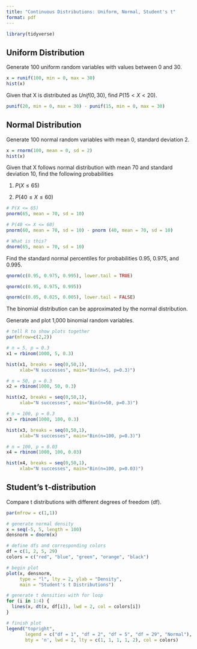 ```yaml
---
title: "Continuous Distributions: Uniform, Normal, Student's t"
format: pdf
---
```


```r
library(tidyverse)
```


## Uniform Distribution

Generate 100 uniform random variables with values between 0 and 30.

```r
x = runif(100, min = 0, max = 30)
hist(x)
```

Given that X is distributed as $Unif(0, 30)$, find $P(15 < X < 20)$.

```r
punif(20, min = 0, max = 30) - punif(15, min = 0, max = 30)
```

## Normal Distribution

Generate 100 normal random variables with mean 0, standard deviation 2.

```r
x = rnorm(100, mean = 0, sd = 2)
hist(x)
```

Given that X follows normal distribution with mean 70 and standard deviation 10, find the following probabilities

1) $P(X \leq 65)$

2) $P(40 \leq X \leq 60)$

```r
# P(X <= 65)
pnorm(65, mean = 70, sd = 10)

# P(40 <= X <= 60)
pnorm(60, mean = 70, sd = 10) - pnorm (40, mean = 70, sd = 10)

# What is this?
dnorm(65, mean = 70, sd = 10)
```

Find the standard normal percentiles for probabilities 0.95, 0.975, and 0.995.

```r
qnorm(c(0.95, 0.975, 0.995), lower.tail = TRUE)

qnorm(c(0.95, 0.975, 0.995))

qnorm(c(0.05, 0.025, 0.005), lower.tail = FALSE)
```

The binomial distribution can be approximated by the normal distribution.

Generate and plot 1,000 binomial random variables.

```r
# tell R to show plots together
par(mfrow=c(2,2))

# n = 5, p = 0.3
x1 = rbinom(1000, 5, 0.3)

hist(x1, breaks = seq(0,50,1),
     xlab="N successes", main="Bin(n=5, p=0.3)")

# n = 50, p = 0.3
x2 = rbinom(1000, 50, 0.3)

hist(x2, breaks = seq(0,50,1),
     xlab="N successes", main="Bin(n=50, p=0.3)")

# n = 100, p = 0.3
x3 = rbinom(1000, 100, 0.3)

hist(x3, breaks = seq(0,50,1),
     xlab="N successes", main="Bin(n=100, p=0.3)")

# n = 100, p = 0.03
x4 = rbinom(1000, 100, 0.03)

hist(x4, breaks = seq(0,50,1),
     xlab="N successes", main="Bin(n=100, p=0.03)")
```

## Student's t-distribution

Compare t distributions with different degrees of freedom (df).

```r
par(mfrow = c(1,1))

# generate normal density
x = seq(-5, 5, length = 100)
densnorm = dnorm(x)

# define dfs and corresponding colors
df = c(1, 2, 5, 29)
colors = c("red", "blue", "green", "orange", "black")

# begin plot
plot(x, densnorm, 
     type = "l", lty = 2, ylab = "Density",
     main = "Student's t Distributions")

# generate t densities with for loop
for (i in 1:4) {
  lines(x, dt(x, df[i]), lwd = 2, col = colors[i])
}

# finish plot
legend("topright", 
       legend = c("df = 1", "df = 2", "df = 5", "df = 29", "Normal"), 
       bty = 'n', lwd = 2, lty = c(1, 1, 1, 1, 2), col = colors)

```


